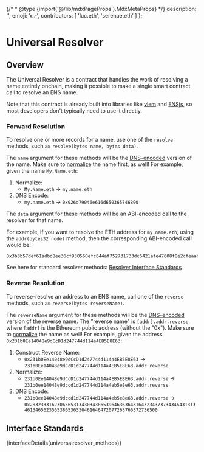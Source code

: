 
{/* * @type {import('@/lib/mdxPageProps').MdxMetaProps} */}
    description: '',
    emoji: '👉',
    contributors: [
        'luc.eth',
        'serenae.eth'
    ]
};

# Universal Resolver

## Overview

The Universal Resolver is a contract that handles the work of resolving a name entirely onchain, making it possible to make a single smart contract call to resolve an ENS name.

Note that this contract is already built into libraries like [viem](https://viem.sh) and [ENSjs](https://github.com/ensdomains/ensjs), so most developers don't typically need to use it directly.

### Forward Resolution

To resolve one or more records for a name, use one of the `resolve` methods, such as `resolve(bytes name, bytes data)`.

The `name` argument for these methods will be the [DNS-encoded](/resolution/names#dns) version of the name. Make sure to [normalize](/resolution/names#normalize) the name first, as well! For example, given the name `My.Name.eth`:

1. Normalize:
   - `My.Name.eth` -> `my.name.eth`
2. DNS Encode:
   - `my.name.eth` -> `0x026d79046e616d650365746800`

The `data` argument for these methods will be an ABI-encoded call to the resolver for that name.

For example, if you want to resolve the ETH address for `my.name.eth`, using the `addr(bytes32 node)` method, then the corresponding ABI-encoded call would be:

```
0x3b3b57def61adbd8ee36cf930560efc644af752731733dc6421afe47608f8e2cfeaabe2b
```

See here for standard resolver methods: [Resolver Interface Standards](/resolvers/interfaces)

### Reverse Resolution

To reverse-resolve an address to an ENS name, call one of the `reverse` methods, such as `reverse(bytes reverseName)`.

The `reverseName` argument for these methods will be the [DNS-encoded](/resolution/names#dns) version of the reverse name. The "reverse name" is `[addr].addr.reverse`, where `[addr]` is the Ethereum public address (without the "0x"). Make sure to [normalize](/resolution/names#normalize) the name as well! For example, given the address `0x231b0Ee14048e9dCcD1d247744d114a4EB5E8E63`:

1. Construct Reverse Name:
   - `0x231b0Ee14048e9dCcD1d247744d114a4EB5E8E63` -> `231b0Ee14048e9dCcD1d247744d114a4EB5E8E63.addr.reverse`
2. Normalize:
   - `231b0Ee14048e9dCcD1d247744d114a4EB5E8E63.addr.reverse` -> `231b0ee14048e9dccd1d247744d114a4eb5e8e63.addr.reverse`
3. DNS Encode:
   - `231b0ee14048e9dccd1d247744d114a4eb5e8e63.addr.reverse` -> `0x28323331623065653134303438653964636364316432343737343464313134613465623565386536330461646472077265766572736500`

## Interface Standards

{interfaceDetails(universalresolver_methods)}
